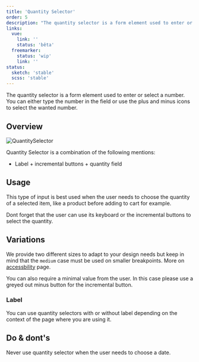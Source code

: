 ```yaml
---
title: 'Quantity Selector'
order: 5
description: "The quantity selector is a form element used to enter or select a number. You can either type the number in the field or use the plus and minus icons to select the wanted number."
links:
  vue:
    link: ''
    status: 'bêta'
  freemarker:
    status: 'wip'
    link: ''
status:
  sketch: 'stable'
  scss: 'stable'
---
```


The quantity selector is a form element used to enter or select a number. You can either type the number in the field or use the plus and minus icons to select the wanted number.

<Preview path="basic" />

## Overview

![QuantitySelector](QtySelector-Overview.png)

Quantity Selector is a combination of the following mentions:

- Label + incremental buttons + quantity field

## Usage

This type of input is best used when the user needs to choose the quantity of a selected item, like a product before adding to cart for example.

<Highlight theme="tips">

  Dont forget that the user can use its keyboard or the incremental buttons to select the quantity.

</Highlight>

## Variations

We provide two different sizes to adapt to your design needs but keep in mind that the `medium` case must be used on smaller breakpoints. More on [accessbility](Components/Form/QuantitySelector/accessibility/) page.

You can also require a minimal value from the user. In this case please use a greyed out minus button for the incremental button.

<Preview path="minimal" />

### Label

You can use quantity selectors with or without label depending on the context of the page where you are using it.

## Do & dont's

<HintItem dont>
  Never use quantity selector when the user needs to choose a date.
</HintItem>
